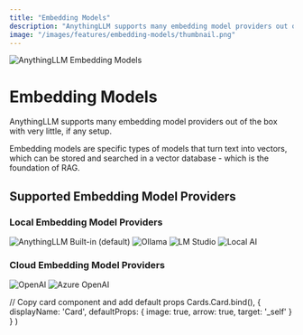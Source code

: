 ```yaml
---
title: "Embedding Models"
description: "AnythingLLM supports many embedding model providers out of the box with very little, if any setup"
image: "/images/features/embedding-models/thumbnail.png"
---
```



<Image
  src="/images/features/embedding-models/thumbnail.png" 
  height={1080} 
  width={1920} 
  quality={100}
  alt="AnythingLLM Embedding Models"
/>

# Embedding Models

AnythingLLM supports many embedding model providers out of the box with very little, if any setup. 

Embedding models are specific types of models that turn text into vectors, which can be stored and searched in a vector database - which is the foundation of RAG.


## Supported Embedding Model Providers

### Local Embedding Model Providers

<Cards>
  <Card title="Built-in (default)" href="https://huggingface.co/sentence-transformers/all-MiniLM-L6-v2"> 
    <Image
      src="/images/features/embedding-models/built-in.png" 
      height={1080} 
      width={1920} 
      quality={100}
      alt="AnythingLLM Built-in (default)"
    />
  </Card>

  <Card title="Ollama" href="https://ollama.com/"> 
    <Image
      src="/images/features/embedding-models/ollama.png" 
      height={1080} 
      width={1920} 
      quality={100}
      alt="Ollama"
    />
  </Card>

  <Card title="LM Studio" href="https://lmstudio.ai/"> 
    <Image
      src="/images/features/embedding-models/lm-sudio.png" 
      height={1080} 
      width={1920}
      quality={100} 
      alt="LM Studio"
    />
  </Card>

  <Card title="Local AI" href="https://localai.io/"> 
    <Image
      src="/images/features/embedding-models/local-ai.png" 
      height={1080} 
      width={1920} 
      quality={100}
      alt="Local AI"
    />
  </Card> 
</Cards>



### Cloud Embedding Model Providers

<Cards>
  <Card title="OpenAI" href="https://platform.openai.com/"> 
    <Image
      src="/images/features/embedding-models/openai.png" 
      height={1080} 
      width={1920} 
      quality={100}
      alt="OpenAI"
    />
  </Card>

  <Card title="Azure OpenAI" href="https://azure.microsoft.com/en-us/products/ai-services/openai-service"> 
    <Image
      src="/images/features/embedding-models/azure-openai.png" 
      height={1080} 
      width={1920} 
      quality={100}
      alt="Azure OpenAI"
    />
  </Card> 
</Cards>


  // Copy card component and add default props
  Cards.Card.bind(),
  {
    displayName: 'Card',
    defaultProps: {
      image: true,
      arrow: true,
      target: '_self'
    }
  }
)

<style global jsx>{`
  img {
    aspect-ratio: 16/9;
    object-fit: cover;
  }
`}</style>